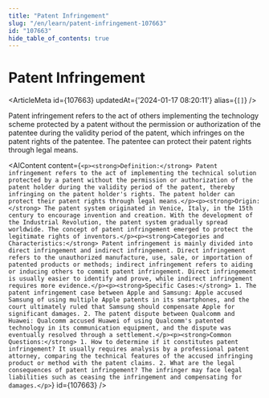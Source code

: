 ```yaml
---
title: "Patent Infringement"
slug: "/en/learn/patent-infringement-107663"
id: "107663"
hide_table_of_contents: true
---
```



# Patent Infringement

<ArticleMeta id={107663} updatedAt={'2024-01-17 08:20:11'} alias={`[]`} />
<div className='border-solid border-b border-t-0 my-4 border-[var(--ifm-color-gray-300)]' />

Patent infringement refers to the act of others implementing the technology scheme protected by a patent without the permission or authorization of the patentee during the validity period of the patent, which infringes on the patent rights of the patentee. The patentee can protect their patent rights through legal means.

<AIContent content={`<p><strong>Definition:</strong> Patent infringement refers to the act of implementing the technical solution protected by a patent without the permission or authorization of the patent holder during the validity period of the patent, thereby infringing on the patent holder's rights. The patent holder can protect their patent rights through legal means.</p><p><strong>Origin:</strong> The patent system originated in Venice, Italy, in the 15th century to encourage invention and creation. With the development of the Industrial Revolution, the patent system gradually spread worldwide. The concept of patent infringement emerged to protect the legitimate rights of inventors.</p><p><strong>Categories and Characteristics:</strong> Patent infringement is mainly divided into direct infringement and indirect infringement. Direct infringement refers to the unauthorized manufacture, use, sale, or importation of patented products or methods; indirect infringement refers to aiding or inducing others to commit patent infringement. Direct infringement is usually easier to identify and prove, while indirect infringement requires more evidence.</p><p><strong>Specific Cases:</strong> 1. The patent infringement case between Apple and Samsung: Apple accused Samsung of using multiple Apple patents in its smartphones, and the court ultimately ruled that Samsung should compensate Apple for significant damages. 2. The patent dispute between Qualcomm and Huawei: Qualcomm accused Huawei of using Qualcomm's patented technology in its communication equipment, and the dispute was eventually resolved through a settlement.</p><p><strong>Common Questions:</strong> 1. How to determine if it constitutes patent infringement? It usually requires analysis by a professional patent attorney, comparing the technical features of the accused infringing product or method with the patent claims. 2. What are the legal consequences of patent infringement? The infringer may face legal liabilities such as ceasing the infringement and compensating for damages.</p>`} id={107663} />
